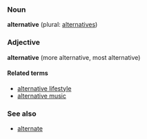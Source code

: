 ===Noun===
'''alternative''' (plural: [[alternatives]])

===Adjective===
'''alternative''' (more alternative, most alternative)

====Related terms====
*[[alternative lifestyle]]
*[[alternative music]]

===See also===
*[[alternate]]